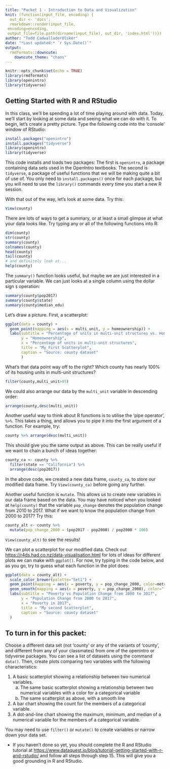 ```yaml
---
title: "Packet 1 - Introduction to Data and Visualization"
knit: (function(input_file, encoding) {
  out_dir <- 'docs';
  rmarkdown::render(input_file,
 encoding=encoding,
 output_file=file.path(dirname(input_file), out_dir, 'index.html'))})
author: "Todd CadwalladerOlsker"
date: "*Last updated:* `r Sys.Date()`"
output:
  rmdformats::downcute:
    downcute_theme: "chaos"
---
```


```r
knitr::opts_chunk$set(echo = TRUE)
library(rmdformats)
library(openintro)
library(tidyverse)
```

## Getting Started with R and RStudio

In this class, we'll be spending a lot of time playing around with data. Today, we'll start by looking at some data and seeing what we can do with it. To begin, let's create a pretty picture. Type the following code into the 'console' window of RStudio:

```r
install.packages("openintro")
install.packages("tidyverse")
library(openintro)
library(tidyverse)
```

This code installs and loads two packages: The first is `openintro`, a package containing data sets used in the OpenIntro textbooks. The second is `tidyverse`, a package of useful functions that we will be making quite a bit of use of. You only need to `install.packages()` once for each package, but you will need to use the `library()` commands every time you start a new R session.

With that out of the way, let's look at some data. Try this:

```r
View(county)
```

There are lots of ways to get a summary, or at least a small glimpse at what your data looks like. Try typing any or all of the following functions into R:

```r
dim(county)
str(county)
summary(county)
colnames(county)
head(county)
tail(county)
# and definitely look at...
help(county)
```

The `summary()` function looks useful, but maybe we are just interested in a particular variable. We can just looks at a single column using the dollar sign `$` operation:

```r
summary(county$pop2017)
summary(county$state)
summary(county$median_edu)
```

Let's draw a picture. First, a scatterplot:

```r
ggplot(data = county) + 
  geom_point(mapping = aes(x = multi_unit, y = homeownership)) +
  labs(subtitle = "Percentage of units in multi-unit structures vs. Homeownership",
       y = "Homeownership",
       x = "Percentage of units in multi-unit structures",
       title = "My First Scatterplot",
       caption = "Source: county dataset"
       )
```

What's that data point way off to the right? Which county has nearly 100% of its housing units in multi-unit structures?

```r
filter(county,multi_unit>95)
```

We could also arrange our data by the `multi_unit` variable in descending order:

```r
arrange(county,desc(multi_unit))
```

Another useful way to think about R functions is to utilise the 'pipe operator', `%>%`. This takes a thing, and allows you to pipe it into the first argument of a function. For example, try:

```r
county %>% arrange(desc(multi_unit))
```

This should give you the same output as above. This can be really useful if we want to chain a bunch of ideas together:

```r
county_ca <- county %>% 
  filter(state == "California") %>% 
  arrange(desc(pop2017))
```

In the above code, we created a new data frame, `county_ca`, to store our modified data frame. Try `View(county_ca)` before going any further.

Another useful function is `mutate`. This allows us to create new variables in our data frame based on the data. You may have noticed when you looked at `help(county)` that the variable `pop_change` denotes the population change from 2010 to 2017. What if we want to know the population change from 2000 to 2017? Try this:

```r
county_alt <- county %>% 
  mutate(pop_change_2000 = (pop2017 - pop2000) / pop2000 * 100)
```

`View(county_alt)` to see the results!

We can plot a scatterplot for our modified data. Check out <https://r4ds.had.co.nz/data-visualisation.html> for lots of ideas for different plots we can make with `ggplot()`. For now, try typing in the code below, and as you go, try to guess what each function in the plot does:

```r
ggplot(data = county_alt) + 
  scale_color_brewer(palette="Set1") +
  geom_point(mapping = aes(x = poverty, y = pop_change_2000, color=metro)) +
  geom_smooth(mapping = aes(x = poverty, y = pop_change_2000), color="forestgreen") +
  labs(subtitle = "Poverty vs Population Change from 2000 to 2017",
       y = "Population Change from 2000 to 2017",
       x = "Poverty in 2017",
       title = "My second Scatterplot",
       caption = "Source: county dataset"
  )
```

## To turn in for this packet:

Choose a different data set (not 'county' or any of the variants of 'county', and different from any of your classmates) from one of the openintro or tidyverse packages. You can see a list of datasets using the command `data()`. Then, create plots comparing two variables with the following characteristics:

1. A basic scatterplot showing a relationship between two numerical variables.
    a. The same basic scatterplot showing a relationship between two numerical variables with a color for a categorical variable
    a. The same scatterplot as above, with a smooth line
1. A bar chart showing the count for the members of a categorical variable.
1. A dot-and-line chart showing the maximum, minimum, and median of a numerical variable for the members of a categorical variable.

You may need to use `filter()` or `mutate()` to create variables or narrow down your data set. 

* If you haven't done so yet, you should complete the R and RStudio tutorial at <https://www.dataquest.io/blog/tutorial-getting-started-with-r-and-rstudio/> and follow all steps through step 15. This will give you a good grounding in R and RStudio.